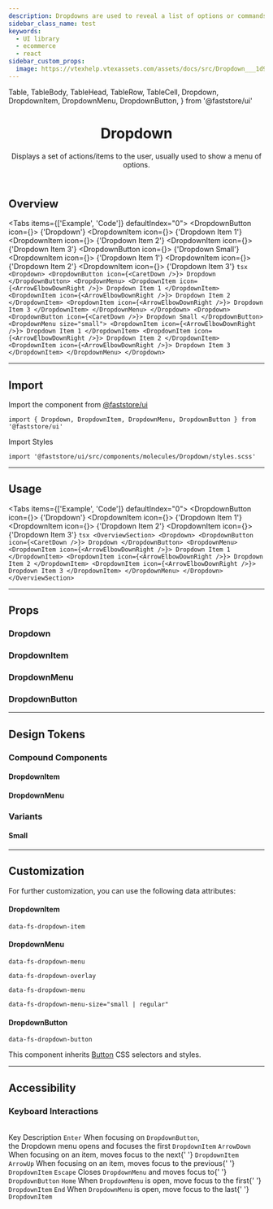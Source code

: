 ```yaml
---
description: Dropdowns are used to reveal a list of options or commands.
sidebar_class_name: test
keywords:
  - UI library
  - ecommerce
  - react
sidebar_custom_props: 
  image: https://vtexhelp.vtexassets.com/assets/docs/src/Dropdown___1d904311eb18facba54340e76b109d62.png
---
```


  Table,
  TableBody,
  TableHead,
  TableRow,
  TableCell,
  Dropdown, 
  DropdownItem, 
  DropdownMenu, 
  DropdownButton,
} from '@faststore/ui'

<header>

# Dropdown

Displays a set of actions/items to the user, usually used to show a menu of options.

</header>

## Overview

<Tabs items={['Example', 'Code']} defaultIndex="0">
  <Tab>
    <OverviewSection>
      <Dropdown>
        <DropdownButton icon={<CaretDown />}>
          {'Dropdown'}
        </DropdownButton>
        <DropdownMenu>
          <DropdownItem icon={<ArrowElbowDownRight />}>
            {'Dropdown Item 1'}
          </DropdownItem>
          <DropdownItem icon={<ArrowElbowDownRight />}>
            {'Dropdown Item 2'}
          </DropdownItem>
          <DropdownItem icon={<ArrowElbowDownRight />}>
            {'Dropdown Item 3'}
          </DropdownItem>
        </DropdownMenu>
      </Dropdown>
      <Dropdown>
        <DropdownButton icon={<CaretDown />}>
          {'Dropdown Small'}
        </DropdownButton>
        <DropdownMenu size="small">
          <DropdownItem icon={<ArrowElbowDownRight />}>
            {'Dropdown Item 1'}
          </DropdownItem>
          <DropdownItem icon={<ArrowElbowDownRight />}>
            {'Dropdown Item 2'}
          </DropdownItem>
          <DropdownItem icon={<ArrowElbowDownRight />}>
            {'Dropdown Item 3'}
          </DropdownItem>
        </DropdownMenu>
      </Dropdown>
    </OverviewSection>
  </Tab>
  <Tab>
    ```tsx
    <Dropdown>
      <DropdownButton icon={<CaretDown />}>
        Dropdown
      </DropdownButton>
      <DropdownMenu>
        <DropdownItem icon={<ArrowElbowDownRight />}>
          Dropdown Item 1
        </DropdownItem>
        <DropdownItem icon={<ArrowElbowDownRight />}>
          Dropdown Item 2
        </DropdownItem>
        <DropdownItem icon={<ArrowElbowDownRight />}>
          Dropdown Item 3
        </DropdownItem>
      </DropdownMenu>
    </Dropdown>
    <Dropdown>
      <DropdownButton icon={<CaretDown />}>
        Dropdown Small
      </DropdownButton>
      <DropdownMenu size="small">
        <DropdownItem icon={<ArrowElbowDownRight />}>
          Dropdown Item 1
        </DropdownItem>
        <DropdownItem icon={<ArrowElbowDownRight />}>
          Dropdown Item 2
        </DropdownItem>
        <DropdownItem icon={<ArrowElbowDownRight />}>
          Dropdown Item 3
        </DropdownItem>
      </DropdownMenu>
    </Dropdown>
    ```
  </Tab>
</Tabs>



---

## Import

Import the component from <a href="https://www.faststore.dev/reference/ui/get-started-faststore-ui">@faststore/ui</a>

```tsx
import { Dropdown, DropdownItem, DropdownMenu, DropdownButton } from '@faststore/ui'
```

Import Styles

```tsx
import '@faststore/ui/src/components/molecules/Dropdown/styles.scss'
```

---

## Usage

<Tabs items={['Example', 'Code']} defaultIndex="0">
  <Tab>
    <OverviewSection>
      <Dropdown>
        <DropdownButton  icon={<CaretDown />}>
          {'Dropdown'}
        </DropdownButton>
        <DropdownMenu>
          <DropdownItem icon={<ArrowElbowDownRight />}>
            {'Dropdown Item 1'}
          </DropdownItem>
          <DropdownItem icon={<ArrowElbowDownRight />}>
            {'Dropdown Item 2'}
          </DropdownItem>
          <DropdownItem icon={<ArrowElbowDownRight />}>
            {'Dropdown Item 3'}
          </DropdownItem>
        </DropdownMenu>
      </Dropdown>
    </OverviewSection>
  </Tab>
  <Tab>
    ```tsx
    <OverviewSection>
      <Dropdown>
        <DropdownButton  icon={<CaretDown />}>
          Dropdown
        </DropdownButton>
        <DropdownMenu>
          <DropdownItem icon={<ArrowElbowDownRight />}>
            Dropdown Item 1
          </DropdownItem>
          <DropdownItem icon={<ArrowElbowDownRight />}>
            Dropdown Item 2
          </DropdownItem>
          <DropdownItem icon={<ArrowElbowDownRight />}>
            Dropdown Item 3
          </DropdownItem>
        </DropdownMenu>
      </Dropdown>
    </OverviewSection>
    ```
  </Tab>
</Tabs>

---

## Props

### Dropdown

<PropsSection name="Dropdown" />

### DropdownItem

<PropsSection name="DropdownItem" />

### DropdownMenu

<PropsSection name="DropdownMenu" />

### DropdownButton

<PropsSection name="DropdownButton" />

---

## Design Tokens

### Compound Components

#### DropdownItem

<TokenTable>
  <TokenRow token="--fs-dropdown-item-min-height" value="2.375rem" />
  <TokenRow
    token="--fs-dropdown-item-padding"
    value="var(--fs-spacing-1) var(--fs-spacing-2) var(--fs-spacing-1) var(--fs-spacing-1)"
  />
  <TokenDivider />
  <TokenRow
    token="--fs-dropdown-item-text-size"
    value="var(--fs-text-size-base)"
  />
  <TokenRow
    token="--fs-dropdown-item-text-weight"
    value="var(--fs-text-weight-regular)"
  />
  <TokenDivider />
  <TokenRow
    token="--fs-dropdown-item-color"
    value="var(--fs-color-link)"
    isColor
  />
  <TokenRow
    token="--fs-dropdown-item-bkg-color"
    value="var(--fs-color-tertiary-bkg-light)"
    isColor
  />
  <TokenRow
    token="--fs-dropdown-item-bkg-color-hover"
    value="var(--fs-color-primary-bkg-light)"
    isColor
  />
  <TokenDivider />
  <TokenRow
    token="--fs-dropdown-item-border-bottom-color"
    value="var(--fs-border-color-light)"
  />
  <TokenDivider />
  <TokenRow
    token="--fs-dropdown-item-icon-min-width"
    value="1.125rem"
  />
  <TokenRow
    token="--fs-dropdown-item-icon-margin-right"
    value="var(--fs-spacing-0)"
  />
  <TokenRow
    token="--fs-dropdown-item-icon-margin-top"
    value="calc(-1 * var(--fs-spacing-1))"
  />
</TokenTable>

#### DropdownMenu

<TokenTable>
  <TokenRow
    token="--fs-dropdown-menu-bkg-color"
    value="var(--fs-color-tertiary-bkg)"
    isColor
  />
  <TokenRow
    token="--fs-dropdown-menu-border-radius"
    value="var(--fs-border-radius)"
  />
  <TokenRow
    token="--fs-dropdown-menu-box-shadow"
    value="var(--fs-shadow-hover)"
  />
</TokenTable>

### Variants

#### Small

<TokenTable>
  <TokenRow token="--fs-dropdown-item-small-min-height" value="1.75rem" />
  <TokenRow
    token="--fs-dropdown-item-small-padding"
    value="var(--fs-spacing-0) var(--fs-spacing-2) var(--fs-spacing-0) var(--fs-spacing-1)"
  />
  <TokenRow
    token="--fs-dropdown-item-small-text-size"
    value="var(--fs-text-size-1)"
  />
</TokenTable>

---

## Customization

For further customization, you can use the following data attributes:

#### DropdownItem

`data-fs-dropdown-item`

#### DropdownMenu

`data-fs-dropdown-menu`

`data-fs-dropdown-overlay`

`data-fs-dropdown-menu`

`data-fs-dropdown-menu-size="small | regular"`

#### DropdownButton

`data-fs-dropdown-button`

This component inherits [Button](/components/atoms/button) CSS selectors and styles.

---

## Accessibility

### Keyboard Interactions
<br/>

<Table>
  <TableHead>
    <TableRow>
      <TableCell scope="col" variant="header" align="left">Key</TableCell>
      <TableCell scope="col" variant="header" align="left">Description</TableCell>
    </TableRow>
  </TableHead>
  <TableBody>
    <TableRow>
      <TableCell align="left">
        <code>Enter</code>
      </TableCell>
      <TableCell align="left">
        When focusing on <code>DropdownButton</code>, <br/>
        the Dropdown menu opens
        and focuses the first <code>DropdownItem</code>
      </TableCell>
    </TableRow>
    <TableRow>
      <TableCell align="left">
        <code>ArrowDown</code>
      </TableCell>
      <TableCell align="left">
        When focusing on an item, moves focus to the next{' '}
        <code>DropdownItem</code>
      </TableCell>
    </TableRow>
    <TableRow>
      <TableCell align="left">
        <code>ArrowUp</code>
      </TableCell>
      <TableCell align="left">
        When focusing on an item, moves focus to the previous{' '}
        <code>DropdownItem</code>
      </TableCell>
    </TableRow>
    <TableRow>
      <TableCell align="left">
        <code>Escape</code>
      </TableCell>
      <TableCell align="left">
        Closes <code>DropdownMenu</code> and moves focus to{' '}
        <code>DropdownButton</code>
      </TableCell>
    </TableRow>
    <TableRow>
      <TableCell align="left">
        <code>Home</code>
      </TableCell>
      <TableCell align="left">
        When <code>DropdownMenu</code> is open, move focus to the first{' '}
        <code>DropdownItem</code>
      </TableCell>
    </TableRow>
    <TableRow>
      <TableCell align="left">
        <code>End</code>
      </TableCell>
      <TableCell align="left">
        When <code>DropdownMenu</code> is open, move focus to the last{' '}
        <code>DropdownItem</code>
      </TableCell>
    </TableRow>
  </TableBody>
</Table>
